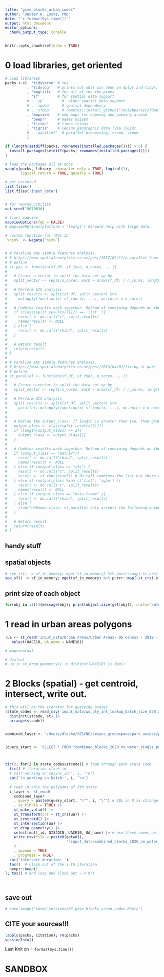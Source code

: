 ```yaml
---
title: "give_blocks_urban_codes"
author: "Dexter H. Locke, PhD"
date: "`r format(Sys.time())`"
output: html_document
editor_options: 
  chunk_output_type: console
---
```





```r
knitr::opts_chunk$set(echo = TRUE)
```


# 0 load libraries, get oriented

```r
# Load libraries 
packs <-c(  'tidyverse' # cuz
          , 'tidylog'   # prints out what was done in dplyr and tidyr; VERBOSE
          , 'magrittr'  # for all of the the pipes
          , 'sf'        # for spatial data support
          # , 'sp'        #  older spatial data support
          # , 'spdep'     # spatial dependency
          # , 'sfdep'     # remotes::install_github("josiahparry/sfdep")
          , 'mapview'   # web maps for zooming and panning around
          , 'beepr'     # makes noises
          , 'tictoc'    # times things
          , 'tigris'    # Census geographic data (via TIGER)
          # , 'parallel'  # parallel processing, vroom, vroom
          )

if (length(setdiff(packs, rownames(installed.packages()))) > 0) {
  install.packages(setdiff(packs, rownames(installed.packages())))
}

# load the packages all at once
vapply(packs, library, character.only = TRUE, logical(1),
       logical.return = TRUE, quietly = TRUE)

# get oriented
list.files()
list.files('input_data')


# for reproducibility
set.seed(19870630)

# fixes mapview
mapviewOptions(fgb = FALSE)
# mapviewOptions(platform = "leafgl") #should help with large data.

# custom function for "Not In"
`%nin%` <- Negate(`%in%`)


# # Paralise any simple features analysis.
# # https://www.spatialanalytics.co.nz/post/2017/09/11/a-parallel-function-for-spatial-analysis-in-r/
# # define
# st_par <- function(sf_df, sf_func, n_cores, ...){
# 
#   # Create a vector to split the data set up by.
#   split_vector <- rep(1:n_cores, each = nrow(sf_df) / n_cores, length.out = nrow(sf_df))
# 
#   # Perform GIS analysis
#   split_results <- split(sf_df, split_vector) %>%
#     mclapply(function(x) sf_func(x, ...), mc.cores = n_cores)
# 
#   # Combine results back together. Method of combining depends on the output from the function.
#   if (class(split_results[[1]]) == 'list' ){
#     result <- do.call("c", split_results)
#     names(result) <- NULL
#   } else {
#     result <- do.call("rbind", split_results)
#   }
# 
#   # Return result
#   return(result)
# }
# 
# # Paralise any simple features analysis.
# # https://www.spatialanalytics.co.nz/post/2018/04/01/fixing-st-par/
# # define
# st_parallel <- function(sf_df, sf_func, n_cores, ...){
# 
#   # Create a vector to split the data set up by.
#   split_vector <- rep(1:n_cores, each = nrow(sf_df) / n_cores, length.out = nrow(sf_df))
# 
#   # Perform GIS analysis
#   split_results <- split(sf_df, split_vector) %>%
#     parallel::mclapply(function(x) sf_func(x, ...), mc.cores = n_cores)
#   
#   
#   # Define the output_class. If length is greater than two, then grab the second variable.
#   output_class <- class(split_results[[1]])
#   if (length(output_class) == 2){
#     output_class <- output_class[2]
#   }
#   
#   # Combine results back together. Method of combining depends on the output from the function.
#   if (output_class == "matrix"){
#     result <- do.call("rbind", split_results)
#     names(result) <- NULL
#   } else if (output_class == "sfc") {
#     result <- do.call("c", split_results)
#     result <- sf_func(result) # do.call combines the list but there are still n_cores of the geometry which had been split up. Running st_union or st_collect gathers them up into one, as is the expected output of these two functions. 
#   } else if (output_class %in% c('list', 'sgbp') ){
#     result <- do.call("c", split_results)
#     names(result) <- NULL
#   } else if (output_class == "data.frame" ){
#     result <- do.call("rbind", split_results)
#   } else {
#     stop("Unknown class. st_parallel only accepts the following outputs at present: sfc, list, sf, matrix, sgbp.")
#   }
#   
#   # Return result
#   return(result)
# }

```


## handy stuff
## spatial objects
```r
# see_sf() -> sf_in_memory; mget(sf_in_memory) %>% purrr::map(~st_crs(.x)$epsg) %>% unlist() #%>% View()
see_sf() -> sf_in_memory; mget(sf_in_memory) %>% purrr::map(~st_crs(.x)$input) %>% unlist() #%>% View()
```

## print size of each object
```r
for(obj in ls()){message(obj); print(object.size(get(obj)), units='auto'); cat('\n')}; rm(obj)
```



# 1 read in urban areas polygons
```r

(ua <- st_read('input_data/Urban Areas/Urban Areas- US Census - 2018 - crs102039.shp') |> 
   select(UACE10, UA_name = NAME10))

# mapview(ua)

# dim(ua)
# ua |> st_drop_geometry() |> distinct(UACE10) |> dim()
```



# 2 Blocks (spatial) - get centroid, intersect, write out.
```r

# this will be the iterator for querying states
(state_codes <- read_csv('input_data/ws_cty_int_lookup_batch_size_850_2022-04-27.csv') |> 
  distinct(stcode, st) |> 
  arrange(stcode))


combined_layer <- '/Users/dlocke/SESYNC/sesync_greenspace/park_access/park_access_demos/input_data/combined_blocks_2020_no_water_single_part/combined_blocks_2020_no_water_single_part.gpkg'


(query_start <- 'SELECT * FROM "combined_blocks_2020_no_water_single_part" WHERE stcode = ')



tic(); for(i in state_codes$stcode){ # loop through each state code
  tic() # iteration clock in
  # cat('working on sesync_id:', i, '\n')
  cat('\n working on batch:', i, '\n')
  
  # read in only the polygons of ith state
  i_layer <- st_read(
    combined_layer
    , query = paste0(query_start, "\"", i, "\"") # SQL in R is strange because of special chars..
    , as_tibble = TRUE) |>
    st_make_valid() |> 
    st_transform(crs = st_crs(ua)) |> 
    st_centroid() |> 
    st_intersection(ua) |> 
    st_drop_geometry() |> 
    select(mult_id, GISJOIN, UACE10, UA_name) |> # use these names on import!
    write_csv(file = paste0(getwd(),
                            '/input_data/combined_blocks_2020_no_water_single_part_Urban_Area_lookup/block_to_ua_lookup.csv'
    )
    , append = TRUE
    , progress = TRUE)
  cat('intersect duration: ')
  toc()  # clock out of the i-th iteration
  beepr::beep()
}; toc() # end loop and clock out ~ 4 hrs

 
```


## save out

```r
# save.image("saved_sessions/02_give_blocks_urban_codes.RData") 
```


## CITE your sources!!!

```r
lapply(packs, citation); rm(packs)
sessionInfo()
```

Last Knit on `r format(Sys.time())`

# SANDBOX
```r

```

